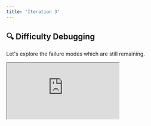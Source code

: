 ```yaml
---
title: 'Iteration 3'
---
```


## 🔍 Difficulty Debugging

Let's explore the failure modes which are still remaining.

<div
  style={{
    position: 'relative',
    paddingBottom: '56.25%', // 16:9 ratio
    height: 0,
  }}
>
  <iframe
    style={{
      position: 'absolute',
      top: 0,
      left: 0,
      width: '100%',
      height: '100%',
      border: 'none'
    }}
    src="https://www.youtube.com/embed/bCtCH_AoOzo"
    allow="accelerometer; autoplay; clipboard-write; encrypted-media; gyroscope; picture-in-picture"
    allowFullScreen
  />
</div>

The change seems to have fixed **Example 261**,
but the other two [**Examples 207 and 132 (c)**] are still failing.

It's also becoming quite difficult to track the exact discrepency between the correct marks and those predicted by the agent,
as the agent's response is a single block of text,
unlike the ground truth data which is formatted in a dictionary with each sub-question independently marked.

Adding structured output could both help the agent to reason about each part of the question independently,
and it will also make the response easier to parse,
enabling us to present a diff at the subquestion level,
rather than just for the entire question.
Let's give it a try!

### 🔀 Add Structured Output

So, let's go ahead and implement structured output! 🧑‍💻

<div
  style={{
    position: 'relative',
    paddingBottom: '56.25%', // 16:9 ratio
    height: 0,
  }}
>
  <iframe
    style={{
      position: 'absolute',
      top: 0,
      left: 0,
      width: '100%',
      height: '100%',
      border: 'none'
    }}
    src="https://www.youtube.com/embed/2oipKfcE2sM"
    allow="accelerometer; autoplay; clipboard-write; encrypted-media; gyroscope; picture-in-picture"
    allowFullScreen
  />
</div>

Let's first define the output we want for **each sub-question**:

```python
class MarksAndReasoning(BaseModel):
    reasoning: str
    marks: int
```

Let's now write a simply function to build the desired pydantic output dynamically,
based on the subquestions present.

```python
@unify.traced
def create_response_format(response_keys):
    if response_keys:
        response_fields = dict(
            zip(response_keys, [(MarksAndReasoning, ...)] * len(response_keys))
        )
        return create_model('Response', **response_fields)
    else:
        return MarksAndReasoning
```

Let's update our system prompt,
so the agent knows how to populate the structured response correctly.
We also actually only use the nested output structure if subquestions are present.
So we'll want to populate the instructions dynamically,
depending on the presence or abscence of sub-questions.
Let's create two alternatives.
Firstly,
when sub-questions are present:

> "For each sub-question {subquestions}, you should populate the `reasoning` field with your initial reasoning about the correct number of marks to award. Finally, you should put the number of marks to award for this sub-question in the `marks` field."

When they are not present:

> "You should populate the `reasoning` field with your initial reasoning about the correct number of marks to award. Finally, you should put the number of marks to award in the `marks` field."

Firstly, the general template:

```python
system_message = """
Your task is to award a suitable number of marks for a student's answer to a question, from 0 up to a maximum of {available_marks_total} marks.

The general marking guidelines (relevant for all questions) are as follows:

{general_guidelines}

The question you need to mark is:

{question}


The markscheme for this specific question is:

{markscheme}


The student's answer to this question (which you need to marked) is:

{answer}


{output_response_explanation}
""".replace(
    "{general_guidelines}",
    general_guidelines
)
```

Then the two excerpts:

```python
output_response_explanations = dict()
output_response_explanations["with_subqs"] = "For each sub-question {subquestions}, you should populate the `reasoning` field with your initial reasoning about the correct number of marks to award. Finally, you should put the number of marks to award for this sub-question in the `marks` field."
output_response_explanations["without_subqs"] = "You should populate the `reasoning` field with your initial reasoning about the correct number of marks to award. Finally, you should put the number of marks to award in the `marks` field."
```

Let's update our `call_agent` method to set the output format dynamically:

```python
@unify.traced
def call_agent(system_msg, question, markscheme, answer, available_marks_total):
    local_agent = agent.copy()
    with_subqs = len(markscheme) > 1
    response_format = create_response_format(
        list(markscheme.keys()) if with_subqs else None
    )
    local_agent.set_response_format(response_format)
    if with_subqs:
        output_response_exp = output_response_explanations["with_subqs"]
        output_response_exp = output_response_exp.replace(
            "{subquestions}", json.dumps(list(markscheme.keys()))
        )
    else:
        output_response_exp = output_response_explanations["without_subqs"]
    local_agent.set_system_message(
        system_msg.replace(
            "{question}", question
        ).replace(
            "{markscheme}", json.dumps(markscheme, indent=4)
        ).replace(
            "{answer}", json.dumps(answer, indent=4)
        ).replace(
            "{available_marks_total}", str(available_marks_total)
        ).replace(
            "{output_response_explanation}",
            output_response_exp
        )
    )
    ret = local_agent.generate()
    if "```" in ret:
        ret = ret.split("```")[-2].lstrip("json")
    ret = response_format.model_validate_json(ret).model_dump()
    if not with_subqs:
        return {"_": ret}
    return ret
```

Let's also update our `evaluate` method to parse the returned json correctly,
and also include a subquestion level diff,
and update the per-question-breakdown to also include the subquestion level predictions:

```python
@unify.log
def evaluate(
    question,
    student_answer,
    available_marks_total,
    markscheme,
    correct_marks,
    per_question_breakdown,
    _system_message,
):
    pred_marks = call_agent(
        _system_message, question, markscheme, student_answer,
        available_marks_total
    )
    pred_marks_total = sum([v["marks"] for v in pred_marks.values()])
    diff = {
        k: vcor["marks"] - vpred["marks"] for (k, vcor), (_, vpred) in
        zip(correct_marks.items(), pred_marks.items())
    }
    error = {k: abs(v) for k, v in diff.items()}
    diff_total = sum(diff.values())
    error_total = sum(error.values())
    per_question_breakdown = {
        k: {
            **per_question_breakdown[k],
            "predicted_marks": pm,
            "diff": d
        } for (k, pqb), pm, d in zip(
            per_question_breakdown.items(),
            pred_marks.values(),
            diff.values()
        )
    }
    return error
```

## 🧪 Rreun Tests

```python {1}
with unify.Experiment("add_structured_output"), unify.Params(
    system_message=system_message,
    dataset="TestSet10",
    source=unify.get_source()
):
    unify.map(
        evaluate,
        [
             dict(**d.entries, _system_message=system_message)
             for d in test_set_10
        ],
        name="Evals"
    )
```

The mean error has actually gone back up from `0.2` to `0.4`.
Let's explore what's going wrong in the next iteration 🔁
